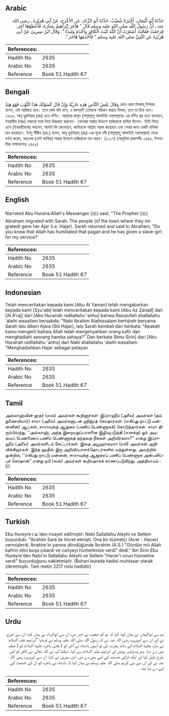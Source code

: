 ## Arabic


<div dir="rtl" lang="ar" style={{fontSize:'larger',backgroundColor:'#f8f9fa',padding:20}}>
حَدَّثَنَا أَبُو الْيَمَانِ، أَخْبَرَنَا شُعَيْبٌ، حَدَّثَنَا أَبُو الزِّنَادِ، عَنِ الأَعْرَجِ، عَنْ أَبِي هُرَيْرَةَ ـ رضى الله عنه ـ أَنَّ رَسُولَ اللَّهِ صلى الله عليه وسلم قَالَ ‏"‏ هَاجَرَ إِبْرَاهِيمُ بِسَارَةَ، فَأَعْطَوْهَا آجَرَ، فَرَجَعَتْ فَقَالَتْ أَشَعَرْتَ أَنَّ اللَّهَ كَبَتَ الْكَافِرَ وَأَخْدَمَ وَلِيدَةً ‏"‏‏.‏ وَقَالَ ابْنُ سِيرِينَ عَنْ أَبِي هُرَيْرَةَ عَنِ النَّبِيِّ صلى الله عليه وسلم ‏"‏ فَأَخْدَمَهَا هَاجَرَ ‏"‏‏.‏
</div>
<div style={{backgroundColor:'#f8f9fa',padding:20, marginBottom: 10}}><table> <thead> <tr> <th>References:</th> <th></th> </tr> </thead> <tbody><tr><td>Hadith No</td><td>2635</td></tr><tr><td>Arabic No</td><td>2635</td></tr><tr><td>Reference</td><td>Book 51 Hadith 67</td></tr></tbody></table></div>

## Bengali


<div dir="ltr" lang="bn" style={{fontSize:'larger',backgroundColor:'#f8f9fa',padding:20}}>
وَقَالَ بَعْضُ النَّاسِ هَذِهِ عَارِيَّةٌ وَإِنْ قَالَ كَسَوْتُكَ هَذَا الثَّوْبَ فَهُوَ هِبَةٌ কোন কোন ফিকাহ্ বিশারদ বলেন, এটা আরিয়ত হবে। তবে কেউ যদি বলে, এ কাপড়টি তোমাকে পরিধান করতে দিলাম, তবে তা হিবা হবে। ২৬৩৫. আবূ হুরাইরাহ্ (রাঃ) হতে বর্ণিত। আল্লাহর রাসূল (সাল্লাল্লাহু আলাইহি ওয়াসাল্লাম)-এর বর্ণিত গ্রন্থ হতে বলেছেন, ইবরাহীম (আঃ) সারাকে সঙ্গে নিয়ে হিজরাত করলেন। লোকেরা সারার উদ্দেশে হাজিরাকে হাদিয়া দিলেন। তিনি ফিরে এসে (ইবরাহীমকে) বললেন, আপনি কি জেনেছেন, কাফিরকে আল্লাহ পরাস্ত করেছেন এবং সেবার জন্য একটি বালিকা দান করেছেন। ইবনু সীরীন (রহ.) বলেন, আবূ হুরাইরাহ্ (রাঃ)-এর সূত্রে নবী (সাল্লাল্লাহু আলাইহি ওয়াসাল্লাম) থেকে বর্ণনা করেন, অতঃপর (সেই কাফির) সারার উদ্দেশে হাজিরাকে দান করল। (২২১৭) (আধুনিক প্রকাশনীঃ ২৪৪৩, ইসলামিক ফাউন্ডেশনঃ ২৪৫৯)
</div>
<div style={{backgroundColor:'#f8f9fa',padding:20, marginBottom: 10}}><table> <thead> <tr> <th>References:</th> <th></th> </tr> </thead> <tbody><tr><td>Hadith No</td><td>2635</td></tr><tr><td>Arabic No</td><td>2635</td></tr><tr><td>Reference</td><td>Book 51 Hadith 67</td></tr></tbody></table></div>

## English


<div dir="ltr" lang="en" style={{fontSize:'larger',backgroundColor:'#f8f9fa',padding:20}}>
Narrated Abu Huraira:Allah's Messenger (ﷺ) said, "The Prophet (ﷺ) Abraham migrated with Sarah. The people (of the town where they migrated) gave her Ajar (i.e. Hajar). Sarah returned and said to Abraham, "Do you know that Allah has humiliated that pagan and he has given a slave-girl for my service?
</div>
<div style={{backgroundColor:'#f8f9fa',padding:20, marginBottom: 10}}><table> <thead> <tr> <th>References:</th> <th></th> </tr> </thead> <tbody><tr><td>Hadith No</td><td>2635</td></tr><tr><td>Arabic No</td><td>2635</td></tr><tr><td>Reference</td><td>Book 51 Hadith 67</td></tr></tbody></table></div>

## Indonesian


<div dir="ltr" lang="id" style={{fontSize:'larger',backgroundColor:'#f8f9fa',padding:20}}>
Telah menceritakan kepada kami [Abu Al Yaman] telah mengabarkan kepada kami [Syu'aib] telah menceritakan kepada kami [Abu Az Zanad] dari [Al A'raj] dari [Abu Hurairah radliallahu 'anhu] bahwa Rasulullah shallallahu 'alaihi wasallam bersabda: "Nabi Ibrahim Alaihissalam berhijrah bersama Sarah lalu diberi Ajara (Siti Hajar), lalu Sarah kembali dan berkata: "Apakah kamu mengerti bahwa Allah telah mengenyahkan orang kafir dan menghadiahi seorang hamba sahaya?" Dan berkata [Ibnu Sirin] dari [Abu Hurairah radliallahu 'anhu] dari Nabi shallallahu 'alaihi wasallam: "Menghadiahkan Hajar sebagai pelayan
</div>
<div style={{backgroundColor:'#f8f9fa',padding:20, marginBottom: 10}}><table> <thead> <tr> <th>References:</th> <th></th> </tr> </thead> <tbody><tr><td>Hadith No</td><td>2635</td></tr><tr><td>Arabic No</td><td>2635</td></tr><tr><td>Reference</td><td>Book 51 Hadith 67</td></tr></tbody></table></div>

## Tamil


<div dir="ltr" lang="ta" style={{fontSize:'larger',backgroundColor:'#f8f9fa',padding:20}}>
அல்லாஹ்வின் தூதர் (ஸல்) அவர்கள் கூறினார்கள்: இப்ராஹீம் (அலை) அவர்கள் (தம் துணைவியார்) சாரா (அலை) அவர்களுடன் ஹிஜ்ரத் செய்தார்கள். (எகிப்து நாட்டு மன்னனின்) ஆட்கள், சாராவுக்கு ஆஜரை (பணிப் பெண்ணாகக்) கொடுத்தார்கள். சாரா திரும்பிவந்து, ‘‘அல்லாஹ், அந்த இறைமறுப்பாளனை இழிவுபடுத்தி (எனக்கு) ஓர் அடிமைப் பெண்ணைப் பணிப் பெண்ணாகத் தந்ததை நீங்கள் அறிவீர்களா?” என்று இப்ராஹீம் (அலை) அவர்களிடம் கேட்டார்கள். இதை அபூஹுரைரா (ரலி) அவர்கள் அறிவிக்கிறார்கள். இந்த ஹதீஸ் இரு அறிவிப்பாளர்தொடர்களில் வந்துள்ளது. அவற்றில் ஒன்றில், ‘‘எகிப்து நாட்டு மன்னன், சாராவுக்கு ஆஜரைப் பணிப் பெண்ணாக அன்பளிப்புச் செய்தான்” என்று நபி (ஸல்) அவர்கள் கூறியதாகக் காணப்படுகிறது. அத்தியாயம் : 51
</div>
<div style={{backgroundColor:'#f8f9fa',padding:20, marginBottom: 10}}><table> <thead> <tr> <th>References:</th> <th></th> </tr> </thead> <tbody><tr><td>Hadith No</td><td>2635</td></tr><tr><td>Arabic No</td><td>2635</td></tr><tr><td>Reference</td><td>Book 51 Hadith 67</td></tr></tbody></table></div>

## Turkish


<div dir="ltr" lang="tr" style={{fontSize:'larger',backgroundColor:'#f8f9fa',padding:20}}>
Ebu Hureyre r.a.'den rivayet edilmiştir: Nebi Sallallahu Aleyhi ve Sellem buyurduki: "İbrahim Sare ile hicret etmişti. Ona bir hizmetçi (Acer - Hacer) vermişlerdi. İbrahim'in yanına döndüğünde İbrahim (A.S.) "Gördün mü Allah kafirin elini boşa çıkardı ve cariyeyi hizmetimize verdi" dedi." İbn Sirin Ebu Hureyre'den Nebi'in Sallallahu Aleyhi ve Sellem "Hacer'i onun hizmetine verdi" buyurduğunu nakletmiştir. (Buhari burada hadisi muhtasar olarak zikretmiştir. Tam metin 2217 nolu hadistir)
</div>
<div style={{backgroundColor:'#f8f9fa',padding:20, marginBottom: 10}}><table> <thead> <tr> <th>References:</th> <th></th> </tr> </thead> <tbody><tr><td>Hadith No</td><td>2635</td></tr><tr><td>Arabic No</td><td>2635</td></tr><tr><td>Reference</td><td>Book 51 Hadith 67</td></tr></tbody></table></div>

## Urdu


<div dir="rtl" lang="ur" style={{fontSize:'larger',backgroundColor:'#f8f9fa',padding:20}}>
ہم سے ابوالیمان نے بیان کیا، کہا کہ ہم کو شعیب نے خبر دی، ان سے ابوالزناد نے بیان کیا، ان سے اعرج نے اور ان سے ابوہریرہ رضی اللہ عنہ نے کہ رسول اللہ صلی اللہ علیہ وسلم نے فرمایا ”ابراہیم علیہ السلام نے سارہ علیہا السلام کے ساتھ ہجرت کی تو انہیں بادشاہ نے آجر کو ( یعنی ہاجرہ علیہا السلام کو ) عطیہ میں دے دیا۔ پھر وہ واپس ہوئیں اور ابراہیم علیہ السلام سے کہا، دیکھا آپ نے اللہ تعالیٰ نے کافر کو کس طرح ذلیل کیا اور ایک لڑکی خدمت کے لیے بھی دے دی۔ ابن سیرین نے کہا، ان سے ابوہریرہ رضی اللہ عنہ نے اور ان سے نبی کریم صلی اللہ علیہ وسلم نے بیان کیا کہ بادشاہ نے ہاجرہ کو ان کی خدمت کے لیے دے دیا تھا۔
</div>
<div style={{backgroundColor:'#f8f9fa',padding:20, marginBottom: 10}}><table> <thead> <tr> <th>References:</th> <th></th> </tr> </thead> <tbody><tr><td>Hadith No</td><td>2635</td></tr><tr><td>Arabic No</td><td>2635</td></tr><tr><td>Reference</td><td>Book 51 Hadith 67</td></tr></tbody></table></div>